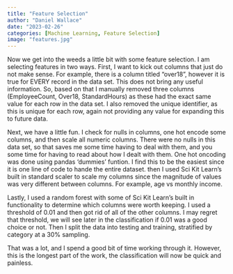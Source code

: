 ```yaml
---
title: "Feature Selection"
author: "Daniel Wallace"
date: "2023-02-26"
categories: [Machine Learning, Feature Selection]
image: "features.jpg"
---
```


Now we get into the weeds a little bit with some feature selection.  I am selecting features in two ways. First, I want to kick out columns that just do not make sense. For example, there is a column titled "over18", however it is true for EVERY record in the data set. This does not bring any useful information. So, based on that I manually removed three columns (EmployeeCount, Over18, StandardHours) as these had the exact same value for each row in the data set. I also removed the unique identifier, as this is unique for each row, again not providing any value for expanding this to future data. 

Next, we have a little fun.  I check for nulls in columns, one hot encode some columns, and then scale all numeric columns.  There were no nulls in this data set, so that saves me some time having to deal with them, and you some time for having to read about how I dealt with them. One hot oncoding was done using pandas 'dummies' funtion. I find this to be the easiest since it is one line of code to hande the entire dataset.  then I used Sci Kit Learn's built in standard scaler to scale my columns since the magnitude of values was very different between columns. For example, age vs monthly income. 

Lastly, I used a random forest with some of Sci Kit Learn's built in functionality to determine which columns were worth keeping. I used a threshold of 0.01 and then got rid of all of the other columns. I may regret that threshold, we will see later in the classification if 0.01 was a good choice or not. Then I split the data into testing and training, stratified by category at a 30% sampling. 

That was a lot, and I spend a good bit of time working through it. However, this is the longest part of the work, the classification will now be quick and painless. 